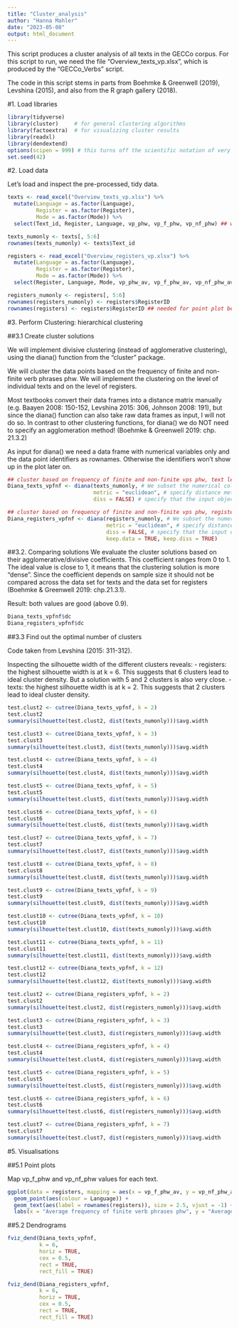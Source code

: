 ---
title: "Cluster_analysis"
author: "Hanna Mahler"
date: "2023-05-08"
output: html_document
---

This script produces a cluster analysis of all texts in the GECCo corpus. For this script to run, we need the file "Overview_texts_vp.xlsx", which is produced by the "GECCo_Verbs" script.

The code in this script stems in parts from Boehmke & Greenwell (2019), Levshina (2015), and also from the R graph gallery (2018).

#1. Load libraries

```{r, message = FALSE, warning = FALSE}
library(tidyverse)
library(cluster)     # for general clustering algorithms
library(factoextra)  # for visualizing cluster results
library(readxl)
library(dendextend)
options(scipen = 999) # this turns off the scientific notation of very high/low numbers (e-10)
set.seed(42)
```

#2. Load data

Let's load and inspect the pre-processed, tidy data.

```{r load df texts}
texts <- read_excel("Overview_texts_vp.xlsx") %>%
  mutate(Language = as.factor(Language),
         Register = as.factor(Register), 
         Mode = as.factor(Mode)) %>%
  select(Text_id, Register, Language, vp_phw, vp_f_phw, vp_nf_phw) ## we only need those columns that are relevant for the clustering

texts_numonly <- texts[, 5:6]
rownames(texts_numonly) <- texts$Text_id
```

```{r load df registers}
registers <- read_excel("Overview_registers_vp.xlsx") %>%
  mutate(Language = as.factor(Language),
         Register = as.factor(Register), 
         Mode = as.factor(Mode)) %>%
  select(Register, Language, Mode, vp_phw_av, vp_f_phw_av, vp_nf_phw_av, RegisterID) ## we only need those columns that are relevant for the clustering

registers_numonly <- registers[, 5:6]
rownames(registers_numonly) <- registers$RegisterID
rownames(registers) <- registers$RegisterID ## needed for point plot below
```


#3. Perform Clustering: hierarchical clustering

##3.1 Create cluster solutions

We will implement divisive clustering (instead of agglomerative clustering), using the diana() function from the "cluster" package.

We will cluster the data points based on the frequency of finite and non-finite verb phrases phw.
We will implement the clustering on the level of individual texts and on the level of registers.

Most textbooks convert their data frames into a distance matrix manually (e.g. Baayen 2008: 150-152, Levshina 2015: 306, Johnson 2008: 191), but since the diana() function can also take raw data frames as input, I will not do so.
In contrast to other clustering functions, for diana() we do NOT need to specify an agglomeration method! (Boehmke & Greenwell 2019: chp. 21.3.2)

As input for diana() we need a data frame with numerical variables only and the data point identifiers as rownames. Otherwise the identifiers won't show up in the plot later on.
 
```{r apply DIANA}
## cluster based on frequency of finite and non-finite vps phw, text level
Diana_texts_vpfnf <- diana(texts_numonly, # We subset the numerical columns only.
                           metric = "euclidean", # specify distance metric for calculating the distance matrix
                           diss = FALSE) # specify that the input object is not already a dissimilarity matrix

## cluster based on frequency of finite and non-finite vps phw, register level
Diana_registers_vpfnf <- diana(registers_numonly, # We subset the numerical columns only.
                               metric = "euclidean", # specify distance metric for calculating the distance matrix
                               diss = FALSE, # specify that the input object is not already a dissimilarity matrix
                               keep.data = TRUE, keep.diss = TRUE) 
```

##3.2. Comparing solutions
We evaluate the cluster solutions based on their agglomerative/divisive coefficients. This coefficient ranges from 0 to 1. The ideal value is close to 1, it means that the clustering solution is more "dense". Since the coefficient depends on sample size it should not be compared across the data set for texts and the data set for registers (Boehmke & Greenwell 2019: chp.21.3.1).

Result: both values are good (above 0.9).

```{r get DC value}
Diana_texts_vpfnf$dc
Diana_registers_vpfnf$dc
```

##3.3 Find out the optimal number of clusters

Code taken from Levshina (2015: 311-312).

Inspecting the silhouette width of the different clusters reveals:
- registers: the highest silhouette width is at k = 6. This suggests that 6 clusters lead to ideal cluster density. But a solution with 5 and 2 clusters is also very close.
- texts: the highest silhouette width is at k = 2. This suggests that 2 clusters lead to ideal cluster density.

```{r text cluster}
test.clust2 <- cutree(Diana_texts_vpfnf, k = 2) 
test.clust2
summary(silhouette(test.clust2, dist(texts_numonly)))$avg.width 

test.clust3 <- cutree(Diana_texts_vpfnf, k = 3) 
test.clust3
summary(silhouette(test.clust3, dist(texts_numonly)))$avg.width 

test.clust4 <- cutree(Diana_texts_vpfnf, k = 4)
test.clust4
summary(silhouette(test.clust4, dist(texts_numonly)))$avg.width 

test.clust5 <- cutree(Diana_texts_vpfnf, k = 5) 
test.clust5
summary(silhouette(test.clust5, dist(texts_numonly)))$avg.width 

test.clust6 <- cutree(Diana_texts_vpfnf, k = 6)
test.clust6
summary(silhouette(test.clust6, dist(texts_numonly)))$avg.width

test.clust7 <- cutree(Diana_texts_vpfnf, k = 7)
test.clust7
summary(silhouette(test.clust7, dist(texts_numonly)))$avg.width 

test.clust8 <- cutree(Diana_texts_vpfnf, k = 8)
test.clust8
summary(silhouette(test.clust8, dist(texts_numonly)))$avg.width 

test.clust9 <- cutree(Diana_texts_vpfnf, k = 9)
test.clust9
summary(silhouette(test.clust9, dist(texts_numonly)))$avg.width 

test.clust10 <- cutree(Diana_texts_vpfnf, k = 10)
test.clust10
summary(silhouette(test.clust10, dist(texts_numonly)))$avg.width 

test.clust11 <- cutree(Diana_texts_vpfnf, k = 11)
test.clust11
summary(silhouette(test.clust11, dist(texts_numonly)))$avg.width 

test.clust12 <- cutree(Diana_texts_vpfnf, k = 12)
test.clust12
summary(silhouette(test.clust12, dist(texts_numonly)))$avg.width 
```

```{r register cluster}
test.clust2 <- cutree(Diana_registers_vpfnf, k = 2)
test.clust2
summary(silhouette(test.clust2, dist(registers_numonly)))$avg.width 

test.clust3 <- cutree(Diana_registers_vpfnf, k = 3)
test.clust3
summary(silhouette(test.clust3, dist(registers_numonly)))$avg.width 

test.clust4 <- cutree(Diana_registers_vpfnf, k = 4)
test.clust4
summary(silhouette(test.clust4, dist(registers_numonly)))$avg.width 

test.clust5 <- cutree(Diana_registers_vpfnf, k = 5)
test.clust5
summary(silhouette(test.clust5, dist(registers_numonly)))$avg.width 

test.clust6 <- cutree(Diana_registers_vpfnf, k = 6)
test.clust6
summary(silhouette(test.clust6, dist(registers_numonly)))$avg.width

test.clust7 <- cutree(Diana_registers_vpfnf, k = 7)
test.clust7
summary(silhouette(test.clust7, dist(registers_numonly)))$avg.width 
```


#5. Visualisations

##5.1 Point plots

Map vp_f_phw and vp_nf_phw values for each text.
 
```{r}
ggplot(data = registers, mapping = aes(x = vp_f_phw_av, y = vp_nf_phw_av)) +
  geom_point(aes(colour = Language)) + 
  geom_text(aes(label = rownames(registers)), size = 2.5, vjust = -1) + 
  labs(x = "Average frequency of finite verb phrases phw", y = "Average frequency of non-finite verb phrases phw", title = "Frequency of finite and non-finite verb phrases in GECCo registers by language") 
```


##5.2 Dendrograms

```{r basic dendrogram texts}
fviz_dend(Diana_texts_vpfnf,
          k = 6, 
          horiz = TRUE,
          cex = 0.5,
          rect = TRUE, 
          rect_fill = TRUE)
```

```{r basic dendrogram registers}
fviz_dend(Diana_registers_vpfnf,
          k = 6, 
          horiz = TRUE,
          cex = 0.5,
          rect = TRUE, 
          rect_fill = TRUE)
```


